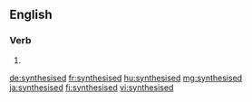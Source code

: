 ==English==

===Verb===
{{head|en}}

# {{en-past of|synthesise}}

[[de:synthesised]]
[[fr:synthesised]]
[[hu:synthesised]]
[[mg:synthesised]]
[[ja:synthesised]]
[[fi:synthesised]]
[[vi:synthesised]]